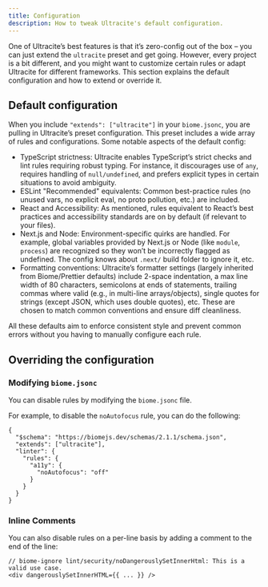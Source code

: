 ```yaml
---
title: Configuration
description: How to tweak Ultracite's default configuration.
---
```


One of Ultracite’s best features is that it’s zero-config out of the box – you can just extend the `ultracite` preset and get going. However, every project is a bit different, and you might want to customize certain rules or adapt Ultracite for different frameworks. This section explains the default configuration and how to extend or override it.

## Default configuration

When you include `"extends": ["ultracite"]` in your `biome.jsonc`, you are pulling in Ultracite’s preset configuration. This preset includes a wide array of rules and configurations. Some notable aspects of the default config:

- TypeScript strictness: Ultracite enables TypeScript’s strict checks and lint rules requiring robust typing. For instance, it discourages use of `any`, requires handling of `null/undefined`, and prefers explicit types in certain situations to avoid ambiguity.
- ESLint "Recommended" equivalents: Common best-practice rules (no unused vars, no explicit eval, no proto pollution, etc.) are included.
- React and Accessibility: As mentioned, rules equivalent to React’s best practices and accessibility standards are on by default (if relevant to your files).
- Next.js and Node: Environment-specific quirks are handled. For example, global variables provided by Next.js or Node (like `module`, `process`) are recognized so they won’t be incorrectly flagged as undefined. The config knows about `.next/` build folder to ignore it, etc.
- Formatting conventions: Ultracite’s formatter settings (largely inherited from Biome/Prettier defaults) include 2-space indentation, a max line width of 80 characters, semicolons at ends of statements, trailing commas where valid (e.g., in multi-line arrays/objects), single quotes for strings (except JSON, which uses double quotes), etc. These are chosen to match common conventions and ensure diff cleanliness.

All these defaults aim to enforce consistent style and prevent common errors without you having to manually configure each rule.

## Overriding the configuration

### Modifying `biome.jsonc`

You can disable rules by modifying the `biome.jsonc` file.

For example, to disable the `noAutofocus` rule, you can do the following:

```jsonc title="biome.jsonc"
{
  "$schema": "https://biomejs.dev/schemas/2.1.1/schema.json",
  "extends": ["ultracite"],
  "linter": {
    "rules": {
      "a11y": {
        "noAutofocus": "off"
      }
    }
  }
}
```

### Inline Comments

You can also disable rules on a per-line basis by adding a comment to the end of the line:

```tsx title="page.tsx"
// biome-ignore lint/security/noDangerouslySetInnerHtml: This is a valid use case.
<div dangerouslySetInnerHTML={{ ... }} />
```
